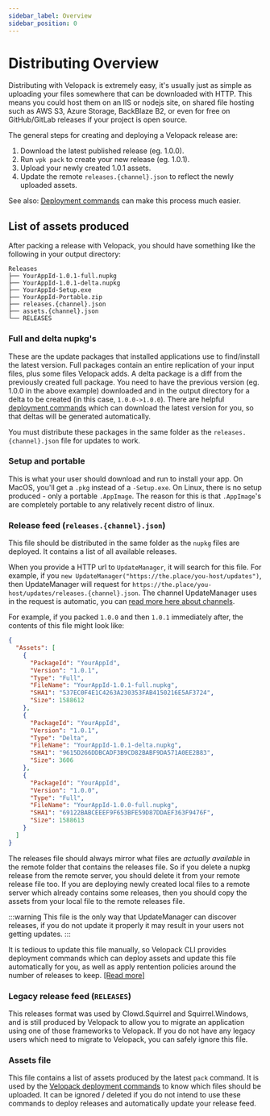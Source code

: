 ```yaml
---
sidebar_label: Overview
sidebar_position: 0
---
```


# Distributing Overview

<AppliesTo all />
Distributing with Velopack is extremely easy, it's usually just as simple as uploading your files somewhere that can be downloaded with HTTP. This means you could host them on an IIS or nodejs site, on shared file hosting such as AWS S3, Azure Storage, BackBlaze B2, or even for free on GitHub/GitLab releases if your project is open source.

The general steps for creating and deploying a Velopack release are:

1. Download the latest published release (eg. 1.0.0).
2. Run `vpk pack` to create your new release (eg. 1.0.1).
3. Upload your newly created 1.0.1 assets.
4. Update the remote `releases.{channel}.json` to reflect the newly uploaded assets.

See also: [Deployment commands](deploy-cli.mdx) can make this process much easier.

## List of assets produced

After packing a release with Velopack, you should have something like the following in your output directory:

```
Releases
├── YourAppId-1.0.1-full.nupkg
├── YourAppId-1.0.1-delta.nupkg
├── YourAppId-Setup.exe
├── YourAppId-Portable.zip
├── releases.{channel}.json
├── assets.{channel}.json
└── RELEASES
```

### Full and delta nupkg's

These are the update packages that installed applications use to find/install the latest version. Full packages contain an entire replication of your input files, plus some files Velopack adds. A delta package is a diff from the previously created full package. You need to have the previous version (eg. 1.0.0 in the above example) downloaded and in the output directory for a delta to be created (in this case, `1.0.0->1.0.0`). There are helpful [deployment commands](deploy-cli.mdx) which can download the latest version for you, so that deltas will be generated automatically. 

You must distribute these packages in the same folder as the `releases.{channel}.json` file for updates to work. 

### Setup and portable

This is what your user should download and run to install your app. On MacOS, you'll get a `.pkg` instead of a `-Setup.exe`. On Linux, there is no setup produced - only a portable `.AppImage`. The reason  for this is that `.AppImage`'s are completely portable to any relatively recent distro of linux.

### Release feed (`releases.{channel}.json`)

This file should be distributed in the same folder as the `nupkg` files are deployed. It contains a list of all available releases. 

When you provide a HTTP url to `UpdateManager`, it will search for this file. For example, if you `new UpdateManager("https://the.place/you-host/updates")`, then UpdateManager will request for `https://the.place/you-host/updates/releases.{channel}.json`. The channel UpdateManager uses in the request is automatic, you can [read more here about channels](../packaging/channels.mdx). 

For example, if you packed `1.0.0` and then `1.0.1` immediately after, the contents of this file might look like:

```json title="releases.win.json"
{
  "Assets": [
    {
      "PackageId": "YourAppId",
      "Version": "1.0.1",
      "Type": "Full",
      "FileName": "YourAppId-1.0.1-full.nupkg",
      "SHA1": "537EC0F4E1C4263A230353FAB4150216E5AF3724",
      "Size": 1588612
    },
    {
      "PackageId": "YourAppId",
      "Version": "1.0.1",
      "Type": "Delta",
      "FileName": "YourAppId-1.0.1-delta.nupkg",
      "SHA1": "9615D266DDBCADF3B9CD82BABF9DA571A0EE2B83",
      "Size": 3606
    },
    {
      "PackageId": "YourAppId",
      "Version": "1.0.0",
      "Type": "Full",
      "FileName": "YourAppId-1.0.0-full.nupkg",
      "SHA1": "69122BABCEEEF9F653BFE59D87DDAEF363F9476F",
      "Size": 1588613
    }
  ]
}
```

The releases file should always mirror what files are _actually available_ in the remote folder that contains the releases file. So if you delete a nupkg release from the remote server, you should delete it from your remote release file too. If you are deploying newly created local files to a remote server which already contains some releases, then you should copy the assets from your local file to the remote releases file. 

:::warning
This file is the only way that UpdateManager can discover releases, if you do not update it properly it may result in your users not getting updates.
:::

It is tedious to update this file manually, so Velopack CLI provides deployment commands which can deploy assets and update this file automatically for you, as well as apply rentention policies around the number of releases to keep. [\[Read more\]](deploy-cli.mdx)

### Legacy release feed (`RELEASES`)

This releases format was used by Clowd.Squirrel and Squirrel.Windows, and is still produced by Velopack to allow you to migrate an application using one of those frameworks to Velopack. If you do not have any legacy users which need to migrate to Velopack, you can safely ignore this file.

### Assets file

This file contains a list of assets produced by the latest `pack` command. It is used by the [Velopack deployment commands](deploy-cli.mdx) to know which files should be uploaded. It can be ignored / deleted if you do not intend to use these commands to deploy releases and automatically update your release feed.
